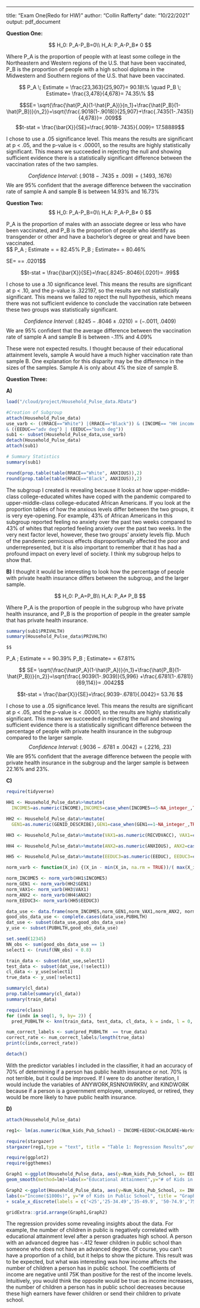 ---
title: "Exam One(Redo for HW)"
author: "Collin Rafferty"
date: "10/22/2021"
output: pdf_document

__Question One:__   
   
  $$
  H_0: P_A-P_B=0\\                   
  H_A:  P_A-P_B≠ 0
  $$ 

Where P_A is the proportion of people with at least some college in the Northeastern
and Western regions of the U.S. that have been vaccinated, P_B is the proportion of people with a high school diploma in 
the Midwestern and Southern regions of the U.S. that have been vaccinated.
 
 $$
 P_A \; Estimate = \frac{23,363}{25,907}= 90.18\% 
 \quad P_B \; Estimate= \frac{3,478}{4,678}= 74.35\% 
 $$
 
$$SE= \sqrt{\frac{\hat{P_A}(1-\hat{P_A})}{n_1}+\frac{\hat{P_B}(1-\hat{P_B})}{n_2}}=\sqrt{\frac{.9018(1-.9018)}{25,907}+\frac{.7435(1-.7435)}{4,678}}= .009$$
$$t-stat = \frac{\bar{X}}{SE}=\frac{.9018-.7435}{.009}= 17.58889$$

I chose to use a .05 significance level. This means the results are significant at p < .05, and the p-value is < .00001, so the 
results are highly statistically significant. 
This means we succeeded in rejecting the null and showing sufficient evidence there is a statistically 
significant difference between the vaccination rates of the two samples.

$$ Confidence\; Interval:\; (.9018-.7435±.009)= (.1493,.1676)$$
We are 95% confident that the average difference between the vaccination rate of sample A and sample B 
is between 14.93% and 16.73%

__Question Two:__           
                    $$
                    H_0: P_A-P_B=0\\                   
                    H_A:  P_A-P_B≠ 0
                    $$

P_A is the proportion of males with an associate degree or less who have been vaccinated, and P_B is the proportion of people 
who identify as transgender or other and have a bachelor's degree or great and have been vaccinated.          
  $$
  P_A \; Estimate = \frac{8,486}{10,290}= 82.45\% 
 \quad P_B \; Estimate= \frac{313}{389}= 80.46\% 
 
 $$
 $$SE= \sqrt{\frac{\hat{P_A}(1-\hat{P_A})}{n_1}+\frac{\hat{P_B}(1-\hat{P_B})}{n_2}}=\sqrt{\frac{.8245(1-.8245)}{10,290}+
 \frac{.8046(1-.8046)}{389}}= .0201$$
 
 $$t-stat = \frac{\bar{X}}{SE}=\frac{.8245-.8046}{.0201}= .99$$

I chose to use a .10 significance level. This means the results are significant at p < .10, and the p-value is .322197, 
so the results are not statistically significant. 
This means we failed to reject the null hypothesis, which means there was not sufficient evidence to conclude the 
vaccination rate between these two groups was statistically significant. 

$$ Confidence\; Interval:\; (.8245-.8046±.0210)= (-.0011,.0409)$$
  We are 95% confident that the average difference between the vaccination rate of sample A and sample B is between -.11% and 4.09% 

These were not expected results. I thought because of their educational attainment levels, sample A would have a much higher vaccination 
rate than sample B. One explanation for this disparity may be the difference in the sizes of the samples. 
Sample A is only about 4% the size of sample B.

__Question Three:__   

__A)__ 
```r
load("/cloud/project/Household_Pulse_data.RData")

#Creation of Subgroup
attach(Household_Pulse_data)
use_varb <- ((RRACE=="White") |(RRACE=="Black")) & (INCOME== "HH income $75 - 99.9") & (RHISPANIC== "Not Hispanic")
& ((EEDUC=="adv deg") | (EEDUC=="bach deg"))
sub1 <- subset(Household_Pulse_data,use_varb) 
detach(Household_Pulse_data)  
attach(sub1)

# Summary Statistics 
summary(sub1)

round(prop.table(table(RRACE=="White", ANXIOUS)),2)
round(prop.table(table(RRACE=="Black", ANXIOUS)),2)
```
The subgroup I created is revealing because it looks at how upper-middle-class college-educated whites have coped with 
the pandemic compared to upper-middle-class college-educated African Americans. If you look at the proportion tables of 
how the anxious levels differ between the two groups, it is very eye-opening. For example, 43% of African Americans in 
this subgroup reported feeling no anxiety over the past two weeks compared to 43% of whites that reported feeling anxiety 
over the past two weeks. In the very next factor level, however, these two groups' anxiety levels flip. Much of the pandemic 
pernicious effects disproportionally affected the poor and underrepresented, but it is also important to remember that it 
has had a profound impact on every level of society. I think my subgroup helps to show that. 

__B)__
       I thought it would be interesting to look how the percentage of people with private health insurance 
       differs between the subgroup, and the larger sample.              
    
   $$
     H_0: P_A=P_B\\                   
     H_A:  P_A≠ P_B
  $$ 

Where P_A is the proportion of people in the subgroup who have private health insurance, and P_B is the proportion of people in the greater sample that has private health insurance. 
                 
```r
summary(sub1$PRIVHLTH)
summary(Household_Pulse_data$PRIVHLTH)
```
    $$
  P_A \; Estimate = \frac{5,420}{5,996}= 90.39\% 
 \quad P_B \; Estimate= \frac{46,869}{69,114}= 67.81\% 
                
 $$ SE= \sqrt{\frac{\hat{P_A}(1-\hat{P_A})}{n_1}+\frac{\hat{P_B}(1-\hat{P_B})}{n_2}}=\sqrt{\frac{.9039(1-.9039)}{5,996}
 +\frac{.6781(1-.6781)}{69,114}}= .0042$$
                
$$t-stat = \frac{\bar{X}}{SE}=\frac{.9039-.6781}{.0042}= 53.76 $$

I chose to use a .05 significance level. This means the results are significant at p < .05, and the p-value is < .00001, so 
the results are highly statistically significant. 
This means we succeeded in rejecting the null and showing sufficient evidence there is a statistically significant
difference between the percentage of people with private health insurance in the subgroup compared to the larger sample. 
$$ Confidence\; Interval:\; (.9036-.6781±.0042)= (.2216,.23)$$
We are 95% confident that the average difference between the people with private health insurance in the 
subgroup and the larger sample is between 22.16% and 23%. 

__C)__
```r
require(tidyverse)

HH1 <- Household_Pulse_data%>%mutate(
  INCOME5=as.numeric(INCOME),INCOME5=case_when(INCOME5==5~NA_integer_,TRUE~as.integer(INCOME5)))

HH2 <- Household_Pulse_data%>%mutate(
  GEN1=as.numeric(GENID_DESCRIBE),GEN1=case_when(GEN1==1~NA_integer_,TRUE~as.integer(GEN1)))

HH3 <- Household_Pulse_data%>%mutate(VAX1=as.numeric(RECVDVACC), VAX1=case_when(VAX1==1~NA_integer_,TRUE~as.integer(VAX1)))

HH4 <- Household_Pulse_data%>%mutate(ANX2=as.numeric(ANXIOUS), ANX2=case_when(ANX2==2~NA_integer_,TRUE~as.integer(ANX2)))

HH5 <- Household_Pulse_data%>%mutate(EEDUC3=as.numeric(EEDUC), EEDUC3=case_when(EEDUC3==3~NA_integer_,TRUE~as.integer(EEDUC3)))

norm_varb <- function(X_in) {(X_in - min(X_in, na.rm = TRUE))/( max(X_in, na.rm = TRUE) - min(X_in, na.rm = TRUE) )}

norm_INCOME5 <- norm_varb(HH1$INCOME5)
norm_GEN1 <- norm_varb(HH2$GEN1)
norm_VAX1<- norm_varb(HH3$VAX1)
norm_ANX2 <- norm_varb(HH4$ANX2)
norm_EEDUC3<- norm_varb(HH5$EEDUC3)

data_use <- data.frame(norm_INCOME5,norm_GEN1,norm_VAX1,norm_ANX2, norm_EEDUC3)
good_obs_data_use <- complete.cases(data_use,PUBHLTH)
dat_use <- subset(data_use,good_obs_data_use)
y_use <- subset(PUBHLTH,good_obs_data_use)

set.seed(12345)
NN_obs <- sum(good_obs_data_use == 1)
select1 <- (runif(NN_obs) < 0.8)

train_data <- subset(dat_use,select1)
test_data <- subset(dat_use,(!select1))
cl_data <- y_use[select1]
true_data <- y_use[!select1]

summary(cl_data)
prop.table(summary(cl_data))
summary(train_data)

require(class)
for (indx in seq(1, 9, by= 2)) {
  pred_PUBHLTH <- knn(train_data, test_data, cl_data, k = indx, l = 0, prob = FALSE, use.all = TRUE)}

num_correct_labels <- sum(pred_PUBHLTH  == true_data)
correct_rate <- num_correct_labels/length(true_data)
print(c(indx,correct_rate))

detach()
```

With the predictor variables I included in the classifier, it had an accuracy of 70% of determining if a 
person has public health insurance or not. 70% is not terrible, but it could be improved. If I were to do 
another iteration, I would include the variables of ANYWORK,RSNNOWRKRV, and KINDWORK because if a person 
is a government employee, unemployed, or retired, they would be more likely to have public health insurance. 

__D)__
```r
attach(Household_Pulse_data)

reg1<- lm(as.numeric(Num_kids_Pub_School) ~ INCOME+EEDUC+CHLDCARE+Works_onsite)

require(stargazer)
stargazer(reg1,type = "text", title = "Table 1: Regression Results",out = "table1.txt")

require(ggplot2)
require(ggthemes)

Graph1 <-ggplot(Household_Pulse_data, aes(y=Num_kids_Pub_School, x= EEDUC, group=1))+geom_point()+
geom_smooth(method=lm)+labs(x="Educational Attainment",y="# of Kids in Public School", title = "Graph One for Reg1")

Graph2 <-ggplot(Household_Pulse_data, aes(y=Num_kids_Pub_School, x= INCOME, group=1))+geom_point()+geom_smooth(method=lm)+
labs(x="Income($1000s)", y="# of Kids in Public School", title = "Graph Two for Reg1")
+ scale_x_discrete(labels = c('<25','25-34.49','35-49.9', '50-74.9','75-99.9','100-149','150-199','>$200' ))

gridExtra::grid.arrange(Graph1,Graph2)
```
 The regression provides some revealing insights about the data. For example, the number of children in public
 is negatively correlated with educational attainment level after a person graduates high school. A person with 
 an advanced degree has -.412 fewer children in public school than someone who does not have an advanced degree. 
 Of course, you can't have a proportion of a child, but it helps to show the picture. This result was to be 
 expected, but what was interesting was how income affects the number of children a person has in public school. 
 The coefficients of income are negative until 75K than positive for the rest of the income levels. Intuitively,
 you would think the opposite would be true: as income increases, the number of children a person has in public 
 school decreases because these high earners have fewer children or send their children to private school.

